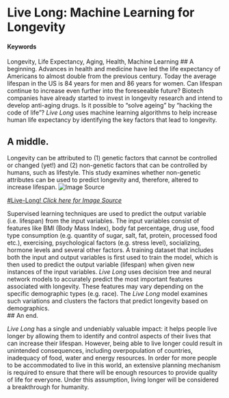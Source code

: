 # Live Long: Machine Learning for Longevity {#live-long}
<!-- good! -->
#### Keywords

Longevity, Life Expectancy, Aging, Health, Machine Learning 
<!-- good! -->
## A beginning.
<!-- use your headings! -->
Advances in health and medicine have led the life expectancy of Americans to almost double from the previous century. Today the average lifespan in the US is 84 years for men and 86 years for women. Can lifespan continue to increase even further into the foreseeable future? Biotech companies have already started to invest in longevity research and intend to develop anti-aging drugs. Is it possible to "solve ageing" by "hacking the code of life"? _Live Long_ uses machine learning algorithms to help increase human life expectancy by identifying the key factors that lead to longevity. 

## A middle.

Longevity can be attributed to (1) genetic factors that cannot be controlled or changed (yet!) and (2) non-genetic factors that can be controlled by humans, such as lifestyle. This study examines whether non-genetic attributes can be used to predict longevity and, therefore, altered to increase lifespan.
<!--correlation == causation?-->
![Image Source](https://fthmb.tqn.com/rL_IDYGlHhXvOg6d8lNZQTap5eQ=/768x0/filters:no_upscale()/about/200523617-001-56a7be3f3df78cf77298e792.jpg)

[#Live-Long! _Click here for Image Source_](https://fthmb.tqn.com/rL_IDYGlHhXvOg6d8lNZQTap5eQ=/768x0/filters:no_upscale()/about/200523617-001-56a7be3f3df78cf77298e792.jpg)

Supervised learning techniques are used to predict the output variable (i.e. lifespan) from the input variables. The input variables consist of features like BMI (Body Mass Index), body fat percentage, drug use, food type consumption (e.g. quantity of sugar, salt, fat, protein, processed food etc.), exercising, psychological factors (e.g. stress level), socializing, hormone levels and several other factors. A training dataset that includes both the input and output variables is first used to train the model, which is then used to predict the output variable (lifespan) when given new instances of the input variables. _Live Long_ uses decision tree and neural network models to accurately predict the most important features associated with longevity. These features may vary depending on the specific demographic types (e.g. race). The _Live Long_ model examines such variations and clusters the factors that predict longevity based on demographics.  
<!--How would this aid decison making? Who's decisions?-->
## An end.

_Live_ _Long_ has a single and undeniably valuable impact: it helps people live longer by allowing them to identify and control aspects of their lives that can increase their lifespan. However, being able to live longer could result in unintended consequences, including overpopulation of countries, inadequacy of food, water and energy resources. In order for more people to be accommodated to live in this world, an extensive planning mechanism is required to ensure that there will be enough resources to provide quality of life for everyone. Under this assumption, living longer will be considered a breakthrough for humanity. 
<!--Too high level, lets' stick to the client first.-->
